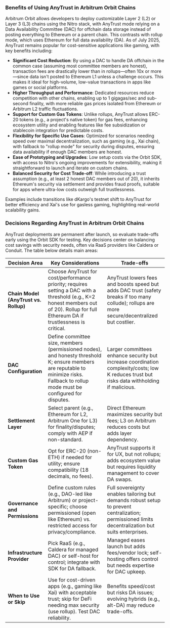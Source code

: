 ### Benefits of Using AnyTrust in Arbitrum Orbit Chains

Arbitrum Orbit allows developers to deploy customizable Layer 2 (L2) or Layer 3 (L3) chains using the Nitro stack, with AnyTrust mode relying on a Data Availability Committee (DAC) for offchain data storage instead of posting everything to Ethereum or a parent chain. This contrasts with rollup mode, which uses Ethereum for full data availability (DA). As of July 2025, AnyTrust remains popular for cost-sensitive applications like gaming, with key benefits including:

- **Significant Cost Reduction**: By using a DAC to handle DA offchain in the common case (assuming most committee members are honest), transaction fees are drastically lower than in rollups—often 10x or more—since data isn't posted to Ethereum L1 unless a challenge occurs. This makes it ideal for high-volume, low-value transactions in apps like games or social platforms.
- **Higher Throughput and Performance**: Dedicated resources reduce competition with other chains, enabling up to 1 gigagas/sec and sub-second finality, with more reliable gas prices isolated from Ethereum or Arbitrum L2 traffic fluctuations.
- **Support for Custom Gas Tokens**: Unlike rollups, AnyTrust allows ERC-20 tokens (e.g., a project's native token) for gas fees, enhancing ecosystem utility and enabling features like fee subsidization or stablecoin integration for predictable costs.
- **Flexibility for Specific Use Cases**: Optimized for scenarios needing speed over maximal decentralization, such as gaming (e.g., Xai chain), with fallback to "rollup mode" for security during disputes, ensuring data availability if enough DAC members are honest.
- **Ease of Prototyping and Upgrades**: Low setup costs via the Orbit SDK, with access to Nitro's ongoing improvements for extensibility, making it straightforward to launch and iterate on custom chains.
- **Balanced Security for Cost Trade-off**: While introducing a trust assumption (e.g., at least 2 honest DAC members out of 20), it inherits Ethereum's security via settlement and provides fraud proofs, suitable for apps where ultra-low costs outweigh full trustlessness.

Examples include transitions like dKargo's testnet shift to AnyTrust for better efficiency and Xai's use for gasless gaming, highlighting real-world scalability gains.

### Decisions Regarding AnyTrust in Arbitrum Orbit Chains

AnyTrust deployments are permanent after launch, so evaluate trade-offs early using the Orbit SDK for testing. Key decisions center on balancing cost savings with security needs, often via RaaS providers like Caldera or Conduit. The table below details main areas:

| Decision Area | Key Considerations | Trade-offs |
|---------------|--------------------|------------|
| **Chain Model (AnyTrust vs. Rollup)** | Choose AnyTrust for cost/performance priority; requires setting a DAC with a threshold (e.g., K=2 honest members out of 20). Rollup for full Ethereum DA if trustlessness is critical. | AnyTrust lowers fees and boosts speed but adds DAC trust (safety breaks if too many collude); rollups are more secure/decentralized but costlier. |
| **DAC Configuration** | Define committee size, members (permissioned nodes), and honesty threshold K; ensure members are reputable to minimize risks. Fallback to rollup mode must be configured for disputes. | Larger committees enhance security but increase coordination complexity/costs; low K reduces trust but risks data withholding if malicious. |
| **Settlement Layer** | Select parent (e.g., Ethereum for L2, Arbitrum One for L3) for finality/disputes; comply with AEP if non-standard. | Direct Ethereum maximizes security but fees; L3 on Arbitrum reduces costs but adds layer dependency. |
| **Custom Gas Token** | Opt for ERC-20 (non-ETH) if needed for utility; ensure compatibility (18 decimals, no fees). | AnyTrust supports it for UX, but not rollups; adds ecosystem value but requires liquidity management to cover DA swaps. |
| **Governance and Permissions** | Define custom rules (e.g., DAO-led like Arbitrum) or project-specific; choose permissioned (open like Ethereum) vs. restricted access for privacy/compliance. | Full sovereignty enables tailoring but demands robust setup to prevent centralization; permissioned limits decentralization but suits enterprises. |
| **Infrastructure Provider** | Pick RaaS (e.g., Caldera for managed DAC) or self-host for control; integrate with SDK for DA fallback. | Managed eases launch but adds fees/vendor lock; self-hosting offers control but needs expertise for DAC upkeep. |
| **When to Use or Skip** | Use for cost-driven apps (e.g., gaming like Xai) with acceptable trust; skip for DeFi needing max security (use rollup). Test DAC reliability. | Benefits speed/cost but risks DA issues; evolving hybrids (e.g., alt-DA) may reduce trade-offs.
